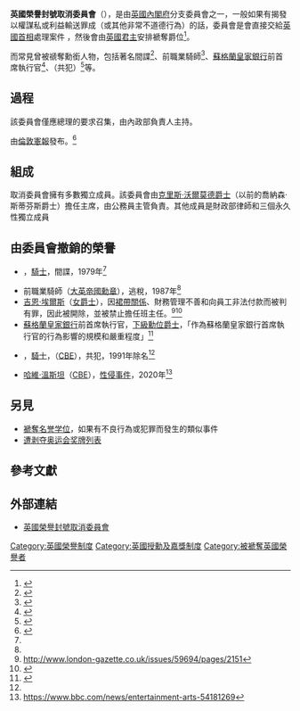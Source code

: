 '''英國榮譽封號取消委員會'''（{{lang-en|Honours Forfeiture Committee}}），是由[[英國內閣府|英國內閣府]]分支委員會之一，一般如果有揭發以權謀私或利益輸送罪成（或其他非常不道德行為）的話，委員會是會直接交給[[英國首相|英國首相]]處理案件
，然後會由[[英國君主|英國君主]]安排褫奪爵位<ref>{{cite news|url=http://www.telegraph.co.uk/finance/financialcrisis/9052417/Former-RBS-chief-executive-Fred-Goodwin-stripped-of-his-knighthood.html|title=前蘇皇銀行總裁古德溫被委員會褫奪爵位|publisher=[[每日郵報|每日郵報]]|date=2012年1月31日|accessdate=2012年1月31日|archive-date=2016年9月17日|archive-url=https://web.archive.org/web/20160917154211/http://www.telegraph.co.uk/finance/financialcrisis/9052417/Former-RBS-chief-executive-Fred-Goodwin-stripped-of-his-knighthood.html|dead-url=no}}</ref>。

而常見曾被禠奪勳銜人物，包括著名間諜{{link-en|安東尼．布朗特|Anthony Blunt}}<ref name="#1">{{cite web|url=http://news.bbc.co.uk/onthisday/hi/dates/stories/november/16/newsid_3907000/3907233.stm|title=Blunt revealed as fourth man|publisher=[[BBC_News|BBC News]]|accessdate=2012-01-31}}</ref>、前職業騎師{{link-en|萊斯特·皮戈特|Lester Piggott}}<ref name=BBCstripped>{{cite web|url=http://www.bbc.co.uk/news/uk-16823208|title=Honours stripped: Who else has lost out?|publisher=[[BBC_News|BBC News]]|date=2012-01-31|accessdate=2012-01-31}}</ref>、[[蘇格蘭皇家銀行|蘇格蘭皇家銀行]]前首席執行官{{link-en|費雷德．古德溫|Fred Goodwin}}<ref>{{cite web|url=http://www.cabinetoffice.gov.uk/news/goodwin-knighthood-decision|title=Goodwin Knighthood decision|publisher=[[Cabinet_Office|Cabinet Office]]|date=2012-01-31|accessdate=2012-01-31|archive-date=2012-02-06|archive-url=https://web.archive.org/web/20120206234713/http://www.cabinetoffice.gov.uk/news/goodwin-knighthood-decision|dead-url=no}}</ref>、{{link-en|傑克．萊昂斯|Jack Lyons (financier)}}（{{link-en|健力士股份買賣欺詐案|Guinness share-trading fraud}}共犯）<ref name="#2">{{cite web|url=http://news.scotsman.com/topics.cfm?tid=80&id=1717882001|title=Life and high-flying times of four partners in crime|publisher=[[The_Scotsman|The Scotsman]]|accessdate=2012-01-31}}</ref>等。

== 過程 ==

該委員會僅應總理的要求召集，由內政部負責人主持。

由[[倫敦憲報|倫敦憲報]]發布。<ref name=DGvtHFC>{{cite web|url=http://www.direct.gov.uk/en/Governmentcitizensandrights/UKgovernment/Honoursawardsandmedals/TheUKhonourssystem/DG_181375|title=Honours Forfeiture Committee|publisher=direct.gov.uk|accessdate=2012-01-31}}</ref>

== 組成 ==
取消委員會擁有多數獨立成員。該委員會由[[克里斯·沃爾莫德|克里斯·沃爾莫德]][[爵士|爵士]]（以前的喬納森·斯蒂芬斯爵士）擔任主席，由公務員主管負責。其他成員是財政部律師和三個永久性獨立成員

== 由委員會撤銷的榮譽 ==


* {{link-en|安東尼·布朗特|Anthony Blunt}}，[[騎士|騎士]]，間諜，1979年<ref name="#1"/>
* 前職業騎師{{link-en|萊斯特·皮戈特|Lester Piggott}}（[[大英帝國勳章|大英帝國勳章]]），逃稅，1987年<ref name=BBCstripped/>
* [[吉恩·埃爾斯|吉恩·埃爾斯]]（[[女爵士|女爵士]]），因[[裙帶關係|裙帶關係]]、財務管理不善和向員工非法付款而被判有罪，因此被開除，並被禁止擔任班主任。<ref>http://www.london-gazette.co.uk/issues/59694/pages/2151</ref><ref>{{cite news|url=https://www.bbc.co.uk/news/uk-england-manchester-12405158|title=Manchester "super head" Dame has honour revoked|publisher=BBC News|date=2011-02-09}}</ref>
* [[蘇格蘭皇家銀行|蘇格蘭皇家銀行]]前首席執行官{{link-en|費雷德·古德溫|Fred Goodwin}}，[[下級勳位爵士|下級勳位爵士]]，「作為蘇格蘭皇家銀行首席執行官的行為影響的規模和嚴重程度」<ref>{{cite web|url=http://www.cabinetoffice.gov.uk/news/goodwin-knighthood-decision|title=Goodwin Knighthood decision|publisher=[[Cabinet_Office|Cabinet Office]]|date=2012-01-31|accessdate=2012-01-31}}</ref>
* {{link-en|傑克·萊昂斯|Jack Lyons (financier)}}，[[騎士|騎士]]，（[[大英帝國勳章|CBE]]），{{link-en|健力士股份買賣欺詐案|Guinness share-trading fraud}}共犯，1991年除名<ref name="#2"/>
* [[哈維·溫斯坦|哈維·溫斯坦]]（[[大英帝國勳章|CBE]]），[[哈维·温斯坦性侵事件|性侵事件]]，2020年<ref>https://www.bbc.com/news/entertainment-arts-54181269</ref>

== 另見 ==
* [[名誉学位#被褫奪名誉学位|褫奪名誉学位]]，如果有不良行為或犯罪而發生的類似事件
* [[遭剥夺奥运会奖牌列表|遭剥夺奥运会奖牌列表]]

== 參考文獻 ==

{{Reflist}}

== 外部連結 ==
* [http://www.direct.gov.uk/en/Governmentcitizensandrights/UKgovernment/Honoursawardsandmedals/TheUKhonourssystem/DG_181375 英國榮譽封號取消委員會]

[[Category:英國榮譽制度|Category:英國榮譽制度]]
[[Category:英國授勳及嘉獎制度|Category:英國授勳及嘉獎制度]]
[[Category:被褫奪英國榮譽者|Category:被褫奪英國榮譽者]]